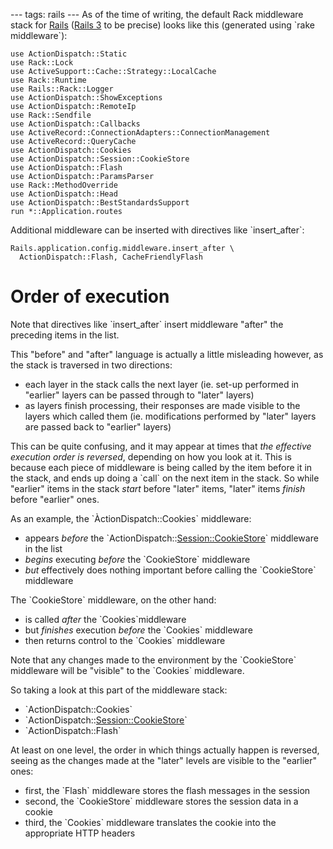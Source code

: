 ---
tags: rails
---
As of the time of writing, the default Rack middleware stack for [[Rails]] ([[Rails 3]] to be precise) looks like this (generated using `rake middleware`):

<pre>use ActionDispatch::Static
use Rack::Lock
use ActiveSupport::Cache::Strategy::LocalCache
use Rack::Runtime
use Rails::Rack::Logger
use ActionDispatch::ShowExceptions
use ActionDispatch::RemoteIp
use Rack::Sendfile
use ActionDispatch::Callbacks
use ActiveRecord::ConnectionAdapters::ConnectionManagement
use ActiveRecord::QueryCache
use ActionDispatch::Cookies
use ActionDispatch::Session::CookieStore
use ActionDispatch::Flash
use ActionDispatch::ParamsParser
use Rack::MethodOverride
use ActionDispatch::Head
use ActionDispatch::BestStandardsSupport
run *::Application.routes</pre>

Additional middleware can be inserted with directives like `insert_after`:

<pre lang="ruby">Rails.application.config.middleware.insert_after \
  ActionDispatch::Flash, CacheFriendlyFlash</pre>

= Order of execution =

Note that directives like `insert_after` insert middleware "after" the preceding items in the list.

This "before" and "after" language is actually a little misleading however, as the stack is traversed in two directions:

* each layer in the stack calls the next layer (ie. set-up performed in "earlier" layers can be passed through to "later" layers)
* as layers finish processing, their responses are made visible to the layers which called them (ie. modifications performed by "later" layers are passed back to "earlier" layers)

This can be quite confusing, and it may appear at times that ''the effective execution order is reversed'', depending on how you look at it. This is because each piece of middleware is being called by the item before it in the stack, and ends up doing a `call` on the next item in the stack. So while "earlier" items in the stack ''start'' before "later" items, "later" items ''finish'' before "earlier" ones.

As an example, the `ÀctionDispatch::Cookies` middleware:

* appears ''before'' the `ActionDispatch::Session::CookieStore` middleware in the list
* ''begins'' executing ''before'' the `CookieStore` middleware
* ''but'' effectively does nothing important before calling the `CookieStore` middleware

The `CookieStore` middleware, on the other hand:

* is called ''after'' the `Cookies`middleware
* but ''finishes'' execution ''before'' the `Cookies` middleware
* then returns control to the `Cookies` middleware

Note that any changes made to the environment by the `CookieStore` middleware will be "visible" to the `Cookies` middleware.

So taking a look at this part of the middleware stack:

* `ActionDispatch::Cookies`
* `ActionDispatch::Session::CookieStore`
* `ActionDispatch::Flash`

At least on one level, the order in which things actually happen is reversed, seeing as the changes made at the "later" levels are visible to the "earlier" ones:

* first, the `Flash` middleware stores the flash messages in the session
* second, the `CookieStore` middleware stores the session data in a cookie
* third, the `Cookies` middleware translates the cookie into the appropriate HTTP headers
